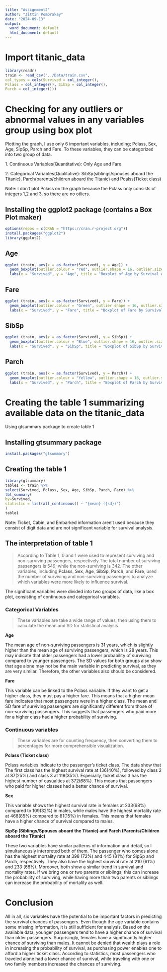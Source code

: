 ---
title: "Assignment2"
author: "Jittin Pomprakay"
date: "2024-09-13"
output:
  word_document: default
  html_document: default
---

# Import titanic_data

```{r}
library(readr)
train <- read_csv("../Data/train.csv",
col_types = cols(Survived = col_integer(),
Pclass = col_integer(), SibSp = col_integer(),
Parch = col_integer()))
```

# Checking for any outliers or abnormal values in any variables group using box plot

Plotting the graph, I use only 6 important variables, including; Pclass, Sex, Age, SipSp, Parch and Fare. To these variables, they can be categorized into two group of data.

1\. Continuous Variables(Quantitative): Only Age and Fare

2\. Categorical Variables(Qualitative): SibSp(siblings/spouses aboard the Titanic), Parch(parents/children aboard the Titanic) and Pcalss(Ticket class)

Note: I don't plot Pclass on the graph because the Pclass only consists of integers 1,2 and 3, so there are no otliers.

## Installing the ggplot2 package (contains a Box Plot maker)

```{r}
options(repos = c(CRAN = "https://cran.r-project.org"))
install.packages("ggplot2")
library(ggplot2)
```

## Age

```{r}
ggplot (train, aes(x = as.factor(Survived), y = Age)) +
  geom_boxplot(outlier.colour = "red", outlier.shape = 16, outlier.size = 3) +
  labs(x = "Survived", y = "Age", title = "Boxplot of Age by Survival with Outliers")
```

## Fare

```{r}
ggplot (train, aes(x = as.factor(Survived), y = Fare)) +
  geom_boxplot(outlier.colour = "Green", outlier.shape = 16, outlier.size = 3) +
  labs(x = "Survived", y = "Fare", title = "Boxplot of Fare by Survival with Outliers")
```

## SibSp

```{r}
ggplot (train, aes(x = as.factor(Survived), y = SibSp)) +
  geom_boxplot(outlier.colour = "Blue", outlier.shape = 16, outlier.size = 3) +
  labs(x = "Survived", y = "SibSp", title = "Boxplot of SibSp by Survival with Outliers")
```

## Parch

```{r}
ggplot (train, aes(x = as.factor(Survived), y = Parch)) +
  geom_boxplot(outlier.colour = "Yellow", outlier.shape = 16, outlier.size = 3) +
  labs(x = "Survived", y = "Parch", title = "Boxplot of Parch by Survival with Outliers")
```

# Creating the table 1 summarizing available data on the titanic_data

Using gtsummary package to create table 1

## Installing gtsummary package

```{r}
install.packages("gtsummary")
```

## Creating the table 1

```{r}
library(gtsummary)
table1 <- train %>%
select(Survived, Pclass, Sex, Age, SibSp, Parch, Fare) %>%
tbl_summary(
by=Survived,
statistic = list(all_continuous() ~ "{mean} ({sd})")
)
table1
```

Note: Ticket, Cabin, and Embarked information aren't used because they consist of digit data and are not significant variable for survival analysis.

## The interpretation of table 1

> According to Table 1, 0 and 1 were used to represent surviving and non-surviving passengers, respectively.The total number of surviving passengers is 549, while the non-surviving is 342. The other variables, including **Pclass**, **Sex**, **Age**, **SibSp**, **Parch**, and **Fare**, used the number of surviving and non-surviving passengers to analyze which variables were more likely to influence survival.

The significant variables were divided into two groups of data, like a box plot, consisting of continuous and categorical variables.

### Categorical Variables

> These variables are take a wide range of values, then using them to calculate the mean and SD for statistical analysis.

**Age**

The mean age of non-surviving passengers is 31 years, which is slightly higher than the mean age of surviving passengers, which is 28 years. This may indicate that older passengers had a lower probability of surviving compared to younger passengers. The SD values for both groups also show that age alone may not be the main variable in predicting survival, as they are very similar. Therefore, the other variables also should be considered.

**Fare**

This variable can be linked to the Pclass variable. If they want to get a higher class, they must pay a higher fare. This means that a higher mean fare indicates that most passengers were in a higher class. The mean and SD fare of surviving passengers are significantly different from those of non-surviving passengers. This suggests that passengers who paid more for a higher class had a higher probability of surviving.

### Continuous variables

> These variables are for counting frequency, then converting them to percentages for more comprehensible visualization.

**Pclass (Ticket class)**

Pclass variables indicate to the passenger's ticket class. The data show that The first class has the highest survival rate at 136(40%), followed by class 2 at 87(25%) and class 3 at 119(35%). Especially, ticket class 3 has the highest number of casualties at 372(68%). This means that passengers who paid for higher classes had a better chance of survival.

**Sex**

This variable shows the highest survival rate in females at 233(68%) compared to 109(32%) in males, while males have the highest mortality rate at 468(85%) compared to 81(15%) in females. This means that females have a higher chance of survival compared to males.

**SipSp (Siblings/Spouses aboard the Titanic) and Parch (Parents/Children aboard the Titanic)**

These two variables have similar patterns of information and detail, so I simultaneously interpreted both of them. The passenger who comes alone has the highest mortality rate at 398 (72%) and 445 (81%) for SipSp and Parch, respectively. They also have the highest survival rate at 210 (61%) and 233 (68%). Moreover, both show a similar trend in survival and mortality rates. If we bring one or two parents or siblings, this can increase the probability of surviving, while having more than two parents or siblings can increase the probability of mortality as well.

# Conclusion

All in all, six variables have the potential to be important factors in predicting the survival chances of passengers. Even though the age variable contains some missing information, it is still sufficient for analysis. Based on the available data, younger passengers tend to have a higher chance of survival than older passengers. Surprisingly, females have a significantly higher chance of surviving than males. It cannot be denied that wealth plays a role in increasing the probability of survival, as purchasing power enables one to afford a higher ticket class. According to statistics, most passengers who traveled alone had a lower chance of survival, while traveling with one or two family members increased the chances of surviving.
